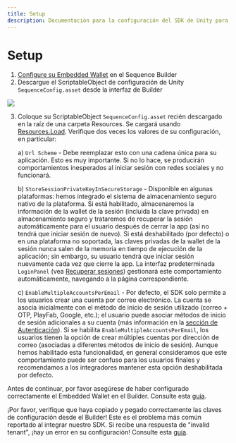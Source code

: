 ```yaml
---
title: Setup
description: Documentación para la configuración del SDK de Unity para la infraestructura de Sequence orientada a juegos web3.
---
```


# Setup

1. [Configure su Embedded Wallet](/sdk/headless-wallet/quickstart) en el Sequence Builder
2. Descargue el ScriptableObject de configuración de Unity `SequenceConfig.asset` desde la interfaz de Builder

<Frame>
  <img src="/images/unity/builder_config_file.png" />
</Frame>

3.  Coloque su ScriptableObject `SequenceConfig.asset` recién descargado en la raíz de una carpeta Resources. Se cargará usando [Resources.Load](https://docs.unity3d.com/6000.0/Documentation/ScriptReference/Resources.Load.html). Verifique dos veces los valores de su configuración, en particular:

    a) `Url Scheme` - Debe reemplazar esto con una cadena única para su aplicación. Esto es muy importante. Si no lo hace, se producirán comportamientos inesperados al iniciar sesión con redes sociales y no funcionará.

    b) `StoreSessionPrivateKeyInSecureStorage` - Disponible en algunas plataformas: hemos integrado el sistema de almacenamiento seguro nativo de la plataforma. Si está habilitado, almacenaremos la información de la wallet de la sesión (incluida la clave privada) en almacenamiento seguro y trataremos de recuperar la sesión automáticamente para el usuario después de cerrar la app (así no tendrá que iniciar sesión de nuevo). Si está deshabilitado (por defecto) o en una plataforma no soportada, las claves privadas de la wallet de la sesión nunca salen de la memoria en tiempo de ejecución de la aplicación; sin embargo, su usuario tendrá que iniciar sesión nuevamente cada vez que cierre la app. La interfaz predeterminada `LoginPanel` (vea [Recuperar sesiones](/sdk/unity/onboard/recovering-sessions)) gestionará este comportamiento automáticamente, navegando a la página correspondiente.

    c) `EnableMultipleAccountsPerEmail` - Por defecto, el SDK solo permite a los usuarios crear una cuenta por correo electrónico. La cuenta se asocia inicialmente con el método de inicio de sesión utilizado (correo + OTP, PlayFab, Google, etc.); el usuario puede asociar métodos de inicio de sesión adicionales a su cuenta (más información en la [sección de Autenticación](/sdk/unity/onboard/authentication/federated-accounts)). Si se habilita `EnableMultipleAccountsPerEmail`, los usuarios tienen la opción de crear múltiples cuentas por dirección de correo (asociadas a diferentes métodos de inicio de sesión). Aunque hemos habilitado esta funcionalidad, en general consideramos que este comportamiento puede ser confuso para los usuarios finales y recomendamos a los integradores mantener esta opción deshabilitada por defecto.

<Warning>Antes de continuar, por favor asegúrese de haber configurado correctamente el Embedded Wallet en el Builder. Consulte esta [guía](/sdk/headless-wallet/quickstart).</Warning>

<Warning>¡Por favor, verifique que haya copiado y pegado correctamente las claves de configuración desde el Builder! Este es el problema más común reportado al integrar nuestro SDK. Si recibe una respuesta de "invalid tenant", ¡hay un error en su configuración! Consulte esta [guía](/sdk/headless-wallet/quickstart).</Warning>